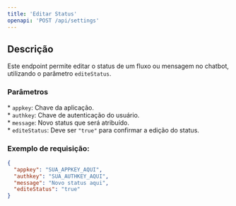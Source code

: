 ```yaml
---
title: 'Editar Status'
openapi: 'POST /api/settings'
---
```


## Descrição

Este endpoint permite editar o status de um fluxo ou mensagem no chatbot, utilizando o parâmetro `editeStatus`.

### Parâmetros

\* `appkey`: Chave da aplicação.  
\* `authkey`: Chave de autenticação do usuário.  
\* `message`: Novo status que será atribuído.  
\* `editeStatus`: Deve ser `"true"` para confirmar a edição do status.

### Exemplo de requisição:

```json
{
  "appkey": "SUA_APPKEY_AQUI",
  "authkey": "SUA_AUTHKEY_AQUI",
  "message": "Novo status aqui",
  "editeStatus": "true"
}
